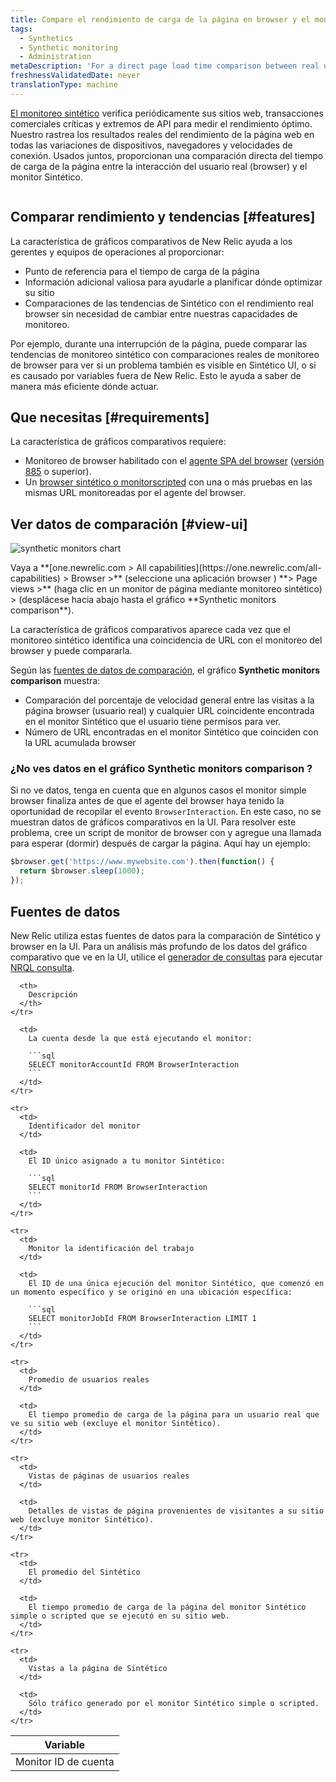 ```yaml
---
title: Compare el rendimiento de carga de la página en browser y el monitoreo sintético
tags:
  - Synthetics
  - Synthetic monitoring
  - Administration
metaDescription: 'For a direct page load time comparison between real user (browser) interactions and synthetic monitors, use New Relic''s comparative charting feature.'
freshnessValidatedDate: never
translationType: machine
---
```


[El monitoreo sintético](/docs/synthetics/new-relic-synthetics/getting-started/introduction-new-relic-synthetics) verifica periódicamente sus sitios web, transacciones comerciales críticas y extremos de API para medir el rendimiento óptimo. Nuestro [<InlinePopover type="browser"/>](/docs/browser/new-relic-browser/getting-started/introduction-new-relic-browser)rastrea los resultados reales del rendimiento de la página web en todas las variaciones de dispositivos, navegadores y velocidades de conexión. Usados juntos, proporcionan una comparación directa del tiempo de carga de la página entre la interacción del usuario real (browser) y el monitor Sintético.

<img
  title=""
  alt=""
  src="/images/browser_screenshot-full_synthetic-chart.webp"
/>

## Comparar rendimiento y tendencias [#features]

La característica de gráficos comparativos de New Relic ayuda a los gerentes y equipos de operaciones al proporcionar:

* Punto de referencia para el tiempo de carga de la página
* Información adicional valiosa para ayudarle a planificar dónde optimizar su sitio
* Comparaciones de las tendencias de Sintético con el rendimiento real browser sin necesidad de cambiar entre nuestras capacidades de monitoreo.

Por ejemplo, durante una interrupción de la página, puede comparar las tendencias de monitoreo sintético con comparaciones reales de monitoreo de browser para ver si un problema también es visible en Sintético UI, o si es causado por variables fuera de New Relic. Esto le ayuda a saber de manera más eficiente dónde actuar.

## Que necesitas [#requirements]

La característica de gráficos comparativos requiere:

* Monitoreo de browser habilitado con el [agente SPA del browser](/docs/browser/new-relic-browser/getting-started/compatibility-requirements-browser-monitoring#spa) ([versión 885](/docs/release-notes/new-relic-browser-release-notes/browser-agent-release-notes) o superior).
* Un [browser sintético o monitorscripted](/docs/synthetics/new-relic-synthetics/using-monitors/add-edit-monitors) con una o más pruebas en las mismas URL monitoreadas por el agente del browser.

## Ver datos de comparación [#view-ui]

<img
  title="synthetic monitors chart"
  alt="synthetic monitors chart"
  src="/images/browser_screenshot-full_synthetic-monitors-comparison-chart.gif"
/>

<figcaption>
  Vaya a <DNT>**[one.newrelic.com > All capabilities](https://one.newrelic.com/all-capabilities) > Browser >**</DNT> (seleccione una aplicación browser ) <DNT>**> Page views >**</DNT> (haga clic en un monitor de página mediante monitoreo sintético) > (desplácese hacia abajo hasta el gráfico <DNT>**Synthetic monitors comparison**</DNT>).
</figcaption>

La característica de gráficos comparativos aparece cada vez que el monitoreo sintético identifica una coincidencia de URL con el monitoreo del browser y puede compararla.

Según las [fuentes de datos de comparación](#data-sources), el gráfico <DNT>**Synthetic monitors comparison**</DNT> muestra:

* Comparación del porcentaje de velocidad general entre las visitas a la página browser (usuario real) y cualquier URL coincidente encontrada en el monitor Sintético que el usuario tiene permisos para ver.
* Número de URL encontradas en el monitor Sintético que coinciden con la URL acumulada browser

### ¿No ves datos en el gráfico <DNT>**Synthetic monitors comparison**</DNT> ?

Si no ve datos, tenga en cuenta que en algunos casos el monitor simple browser finaliza antes de que el agente del browser haya tenido la oportunidad de recopilar el evento `BrowserInteraction`. En este caso, no se muestran datos de gráficos comparativos en la UI. Para resolver este problema, cree un script de monitor de browser con y agregue una llamada para esperar (dormir) después de cargar la página. Aquí hay un ejemplo:

```js
$browser.get('https://www.mywebsite.com').then(function() {
  return $browser.sleep(1000);
});
```

## Fuentes de datos

New Relic utiliza estas fuentes de datos para la comparación de Sintético y browser en la UI. Para un análisis más profundo de los datos del gráfico comparativo que ve en la UI, utilice el [generador de consultas](/docs/query-your-data/explore-query-data/query-builder/use-advanced-nrql-mode-specify-data) para ejecutar [NRQL consulta](/docs/insights/nrql-new-relic-query-language/using-nrql/introduction-nrql).

<table>
  <thead>
    <tr>
      <th style={{ width: "200px" }}>
        Variable
      </th>

      <th>
        Descripción
      </th>
    </tr>
  </thead>

  <tbody>
    <tr>
      <td>
        Monitor ID de cuenta
      </td>

      <td>
        La cuenta desde la que está ejecutando el monitor:

        ```sql
        SELECT monitorAccountId FROM BrowserInteraction
        ```
      </td>
    </tr>

    <tr>
      <td>
        Identificador del monitor
      </td>

      <td>
        El ID único asignado a tu monitor Sintético:

        ```sql
        SELECT monitorId FROM BrowserInteraction
        ```
      </td>
    </tr>

    <tr>
      <td>
        Monitor la identificación del trabajo
      </td>

      <td>
        El ID de una única ejecución del monitor Sintético, que comenzó en un momento específico y se originó en una ubicación específica:

        ```sql
        SELECT monitorJobId FROM BrowserInteraction LIMIT 1
        ```
      </td>
    </tr>

    <tr>
      <td>
        Promedio de usuarios reales
      </td>

      <td>
        El tiempo promedio de carga de la página para un usuario real que ve su sitio web (excluye el monitor Sintético).
      </td>
    </tr>

    <tr>
      <td>
        Vistas de páginas de usuarios reales
      </td>

      <td>
        Detalles de vistas de página provenientes de visitantes a su sitio web (excluye monitor Sintético).
      </td>
    </tr>

    <tr>
      <td>
        El promedio del Sintético
      </td>

      <td>
        El tiempo promedio de carga de la página del monitor Sintético simple o scripted que se ejecutó en su sitio web.
      </td>
    </tr>

    <tr>
      <td>
        Vistas a la página de Sintético
      </td>

      <td>
        Sólo tráfico generado por el monitor Sintético simple o scripted.
      </td>
    </tr>
  </tbody>
</table>
